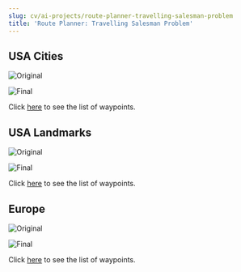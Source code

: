 ```yaml
---
slug: cv/ai-projects/route-planner-travelling-salesman-problem
title: 'Route Planner: Travelling Salesman Problem'
---
```



## USA Cities

![Original](./images/USACitiesOriginal.jpg)

![Final](./images/USACitiesFinal.jpg)

Click [here](./route-planner-travelling-salesman-problem/us-cities-waypoints) to see the list of waypoints.

## USA Landmarks

![Original](./images/USALandmarksOriginal.jpg)

![Final](./images/USALandmarksFinal.jpg)

Click [here](./route-planner-travelling-salesman-problem/us-landmarks-waypoints) to see the list of waypoints.

## Europe

![Original](./images/EuropeOriginal.jpg)

![Final](./images/EuropeFinal.jpg)

Click [here](./route-planner-travelling-salesman-problem/europe-waypoints) to see the list of waypoints.
